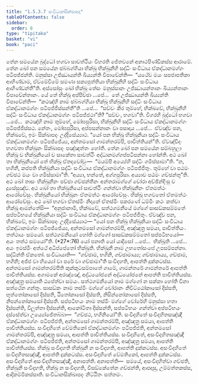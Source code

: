 ```yaml
---
title: "1.5.3.7 සංවිධානසික්ඛාපද"
tableOfContents: false
sidebar:
  order: 8
type: "tipitaka"
basket: "vi"
book: "paci"
---
```



<DynamicBreadcrumb />

<Division number="180" book="paci">

<Paragraph number="589" book="paci">
තේන සමයේන බුද්ධෝ භගවා සාවත්ථියං විහරති ජේතවනේ අනාථපිණ්ඩිකස්ස ආරාමේ. තේන ඛෝ පන සමයේන ඡබ්බග්ගියා භික්ඛූ භික්ඛුනීහි සද්ධිං සංවිධාය ඒකද්ධානමග්ගං පටිපජ්ජන්ති. මනුස්සා උජ්ඣායන්ති ඛිය්‍යන්ති විපාචේන්ති—  “යථේව මයං සපජාපතිකා ආහිණ්ඩාම, ඒවමේවිමේ සමණා සක්‍යපුත්තියා භික්ඛුනීහි සද්ධිං සංවිධාය ආහිණ්ඩන්තී”ති.
</Paragraph>

<Paragraph number="590" book="paci">
අස්සෝසුං ඛෝ භික්ඛූ තේසං මනුස්සානං උජ්ඣායන්තානං ඛිය්‍යන්තානං විපාචේන්තානං. යේ තේ භික්ඛූ අප්පිච්ඡා …පේ…  තේ උජ්ඣායන්ති ඛිය්‍යන්ති විපාචේන්ති—  “කථඤ්හි නාම ඡබ්බග්ගියා භික්ඛූ භික්ඛුනීහි සද්ධිං සංවිධාය ඒකද්ධානමග්ගං පටිපජ්ජිස්සන්තී”ති …පේ…  “සච්චං කිර තුම්හේ, භික්ඛවේ, භික්ඛුනීහි සද්ධිං සංවිධාය ඒකද්ධානමග්ගං පටිපජ්ජථා”ති? “සච්චං, භගවා”ති. විගරහි බුද්ධෝ භගවා …පේ…  කථඤ්හි නාම තුම්හේ, මෝඝපුරිසා, භික්ඛුනීහි සද්ධිං සංවිධාය ඒකද්ධානමග්ගං පටිපජ්ජිස්සථ. නේතං, මෝඝපුරිසා, අප්පසන්නානං වා පසාදාය …පේ…  ඒවඤ්ච පන, භික්ඛවේ, ඉමං සික්ඛාපදං උද්දිසේය්‍යාථ.
</Paragraph>

<Paragraph number="591" book="paci">
<Emphasis>“යෝ පන භික්ඛු භික්ඛුනියා සද්ධිං සංවිධාය ඒකද්ධානමග්ගං පටිපජ්ජේය්‍ය, අන්තමසෝ ගාමන්තරම්පි, පාචිත්තියන්”</Emphasis>ති.
</Paragraph>

<Paragraph number="592" book="paci">
ඒවඤ්චිදං භගවතා භික්ඛූනං සික්ඛාපදං පඤ්ඤත්තං හෝති.
</Paragraph>

</Division>
<Division number="181" book="paci">

<Paragraph number="593" book="paci">
තේන ඛෝ පන සමයේන සම්බහුලා භික්ඛූ ච භික්ඛුනියෝ ච සාකේතා සාවත්ථිං අද්ධානමග්ගප්පටිපන්නා හෝන්ති. අථ ඛෝ තා භික්ඛුනියෝ තේ භික්ඛූ ඒතදවෝචුං—  “මයම්පි අය්‍යේහි සද්ධිං ගමිස්සාමා”ති. “න, භගිනී, කප්පති භික්ඛුනියා සද්ධිං සංවිධාය ඒකද්ධානමග්ගං පටිපජ්ජිතුං. තුම්හේ වා පඨමං ගච්ඡථ මයං වා ගමිස්සාමා”ති. “අය්‍යා, භන්තේ, අග්ගපුරිසා. අය්‍යාව පඨමං ගච්ඡන්තූ”ති. අථ ඛෝ තාසං භික්ඛුනීනං පච්ඡා ගච්ඡන්තීනං අන්තරාමග්ගේ චෝරා අච්ඡින්දිංසු ච දූසේසුඤ්ච. අථ ඛෝ තා භික්ඛුනියෝ සාවත්ථිං ගන්ත්වා භික්ඛුනීනං ඒතමත්ථං ආරෝචේසුං. භික්ඛුනියෝ භික්ඛූනං ඒතමත්ථං ආරෝචේසුං. භික්ඛූ භගවතෝ ඒතමත්ථං ආරෝචේසුං.
</Paragraph>

<Paragraph number="594" book="paci">
අථ ඛෝ භගවා ඒතස්මිං නිදානේ ඒතස්මිං පකරණේ ධම්මිං කථං කත්වා භික්ඛූ ආමන්තේසි—  “අනුජානාමි, භික්ඛවේ, සත්ථගමනීයේ මග්ගේ සාසඞ්කසම්මතේ සප්පටිභයේ භික්ඛුනියා සද්ධිං සංවිධාය ඒකද්ධානමග්ගං පටිපජ්ජිතුං. ඒවඤ්ච පන, භික්ඛවේ, ඉමං සික්ඛාපදං උද්දිසේය්‍යාථ—
</Paragraph>

</Division>
<Division number="182" book="paci">

<Paragraph number="595" book="paci">
<Emphasis>“යෝ පන භික්ඛු භික්ඛුනියා සද්ධිං සංවිධාය ඒකද්ධානමග්ගං පටිපජ්ජේය්‍ය, අන්තමසෝ ගාමන්තරම්පි, අඤ්ඤත්‍ර සමයා, පාචිත්තියං. තත්ථායං සමයෝ. සත්ථගමනීයෝ හෝති මග්ගෝ සාසඞ්කසම්මතෝ සප්පටිභයෝ—  අයං තත්ථ සමයෝ”</Emphasis>ති. (*27*:<Emphasis>76</Emphasis>)
</Paragraph>

</Division>
<Division number="183" book="paci">

<Paragraph number="596" book="paci">
<Emphasis>යෝ පනා</Emphasis>ති යෝ යාදිසෝ …පේ…  <Emphasis>භික්ඛූ</Emphasis>ති …පේ…  අයං ඉමස්මිං අත්ථේ අධිප්පේතෝ භික්ඛූති.
</Paragraph>

<Paragraph number="597" book="paci">
<Emphasis>භික්ඛුනී</Emphasis> නාම උභතෝසංඝේ උපසම්පන්නා.
</Paragraph>

<Paragraph number="598" book="paci">
<Emphasis>සද්ධින්</Emphasis>ති ඒකතෝ.
</Paragraph>

<Paragraph number="599" book="paci">
<Emphasis>සංවිධායා</Emphasis>ති—  “ගච්ඡාම, භගිනි, ගච්ඡාමාය්‍ය; ගච්ඡාමාය්‍ය, ගච්ඡාම, භගිනි; අජ්ජ වා හිය්‍යෝ වා පරේ වා ගච්ඡාමා”ති සංවිදහති, ආපත්ති දුක්කටස්ස.
</Paragraph>

<Paragraph number="600" book="paci">
<Emphasis>අන්තමසෝ ගාමන්තරම්පී</Emphasis>ති කුක්කුටසම්පාතේ ගාමේ, ගාමන්තරේ ගාමන්තරේ ආපත්ති පාචිත්තියස්ස. අගාමකේ අරඤ්ඤේ, අද්ධයෝජනේ අද්ධයෝජනේ ආපත්ති පාචිත්තියස්ස.
</Paragraph>

<Paragraph number="601" book="paci">
<Emphasis>අඤ්ඤත්‍ර සමයා</Emphasis>ති ඨපේත්වා සමයං.
</Paragraph>

<Paragraph number="602" book="paci">
<Emphasis>සත්ථගමනීයෝ</Emphasis> නාම මග්ගෝ න සක්කා හෝති විනා සත්ථේන ගන්තුං.
</Paragraph>

<Paragraph number="603" book="paci">
<Emphasis>සාසඞ්කං</Emphasis> නාම තස්මිං මග්ගේ චෝරානං නිවිට්ඨෝකාසෝ දිස්සති, භුත්තෝකාසෝ දිස්සති, ඨිතෝකාසෝ දිස්සති, නිසින්නෝකාසෝ දිස්සති, නිපන්නෝකාසෝ දිස්සති.
</Paragraph>

<Paragraph number="604" book="paci">
<Emphasis>සප්පටිභයං</Emphasis> නාම තස්මිං මග්ගේ චෝරේහි මනුස්සා හතා දිස්සන්ති, විලුත්තා දිස්සන්ති, ආකෝටිතා දිස්සන්ති, සප්පටිභයං ගන්ත්වා අප්පටිභයං දස්සේත්වා උය්‍යෝජේතබ්බා—  “ගච්ඡථ, භගිනියෝ”ති.
</Paragraph>

</Division>
<Division number="184" book="paci">

<Paragraph number="605" book="paci">
සංවිදහිතේ සංවිදහිතසඤ්ඤී ඒකද්ධානමග්ගං පටිපජ්ජති, අන්තමසෝ ගාමන්තරම්පි, අඤ්ඤත්‍ර සමයා, ආපත්ති පාචිත්තියස්ස. සංවිදහිතේ වේමතිකෝ ඒකද්ධානමග්ගං පටිපජ්ජති, අන්තමසෝ ගාමන්තරම්පි, අඤ්ඤත්‍ර සමයා, ආපත්ති පාචිත්තියස්ස. සංවිදහිතේ, අසංවිදහිතසඤ්ඤී ඒකද්ධානමග්ගං පටිපජ්ජති, අන්තමසෝ ගාමන්තරම්පි, අඤ්ඤත්‍ර සමයා, ආපත්ති පාචිත්තියස්ස.
</Paragraph>

<Paragraph number="606" book="paci">
භික්ඛු සංවිදහති භික්ඛුනී න සංවිදහති, ආපත්ති දුක්කටස්ස. අසංවිදහිතේ සංවිදහිතසඤ්ඤී, ආපත්ති දුක්කටස්ස. අසංවිදහිතේ වේමතිකෝ, ආපත්ති දුක්කටස්ස. අසංවිදහිතේ අසංවිදහිතසඤ්ඤී, අනාපත්ති.
</Paragraph>

</Division>
<Division number="185" book="paci">

<Paragraph number="607" book="paci">
අනාපත්ති—  සමයේ, අසංවිදහිත්වා ගච්ඡති, භික්ඛුනී සංවිදහති, භික්ඛු න සංවිදහති, විසඞ්කේතේන ගච්ඡන්ති, ආපදාසු, උම්මත්තකස්ස, ආදිකම්මිකස්සාති.

</Paragraph>
</Division>

<Paragraph number="608" type="center" book="paci">
සංවිධානසික්ඛාපදං නිට්ඨිතං සත්තමං.
</Paragraph>